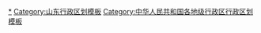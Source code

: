 {{Navbox
|listclass = hlist
|name = 烟台市行政区划
|title = [[烟台市]]行政区划
|above = 省级行政区：[[山东省]]　　政府驻地：[[莱山区]]
|image = [[File:Administrative Division Yantai.png|150px]]
|state = {{{state<includeonly>|collapsed</includeonly>}}}

|group1style = background: #ececec; text-align: center;
|group1 = [[县级行政区]]
|liststyle = background: #ececec; text-align: center;
|list1 = 11[[县级行政区]]（5[[市辖区]]、6[[县级市]]）；154[[乡级行政区]]（66[[街道办事处]]、82[[行政建制镇|镇]]、6[[乡 (中华人民共和国)|乡]]）

|group2 = [[市辖区]]
|groupstyle = text-align: center;
|list2 = {{Navbox|child

|group1 = [[芝罘区]]
|list1 =  {{Navbox|child
|group1 = 12街道
|list1 =
* [[向阳街道 (烟台市)|向阳街道]]
* [[东山街道 (烟台市)|东山街道]]
* [[毓璜顶街道]]
* [[通伸街道]]
* [[凤凰台街道 (烟台市)|凤凰台街道]]
* [[奇山街道]]
* [[白石街道 (烟台市)|白石街道]]
* [[芝罘岛街道]]
* [[黄务街道]]
* [[只楚街道]]
* [[世回尧街道]]
* [[幸福街道 (烟台市)|幸福街道]]
}}

|group2 = [[福山区]]
|list2 =  {{Navbox|child
|group1 = 4街道
|list1 =
* [[清洋街道]]
* [[福新街道]]
* [[门楼街道]]
* [[东厅街道]]
|group2 = 4镇
|list2 =
* [[高疃镇]]
* [[张格庄镇]]
* [[回里镇]]
* [[臧家庄镇]]
|group3 = [[烟台经济技术开发区|烟台开发区]]
|group3style = background: #ececec
|list3 = {{Navbox|child
|group1 = 4街道
|groupstyle = background: #ececec
|list1 =
* [[福莱山街道]]
* [[古现街道]]
* [[八角街道 (烟台市)|八角街道]]
* [[大季家街道]]
}}
}}

|group3 = [[牟平区]]
|list3 =  {{Navbox|child
|group1 = 5街道
|list1 =
* [[宁海街道]]
* [[文化街道 (烟台市)|文化街道]]
* [[姜格庄街道]]
* [[大窰街道]]
* [[武宁街道]]
|group2 = 7镇
|list2 =
* [[观水镇]]
* [[龙泉镇 (烟台市)|龙泉镇]]
* [[玉林店镇]]
* [[水道镇 (烟台市)|水道镇]]
* [[高陵镇 (烟台市)|高陵镇]]
* [[王格庄镇]]
* [[莒格庄镇]]
|group3 = 昆嵛山保护区
|group3style = background: #ececec
|list3 = {{Navbox|child
|group1 = 1镇
|groupstyle = background: #ececec
|list1 =
* [[昆嵛镇]]
}}
}}

|group4 = [[莱山区]]
|list4 =  {{Navbox|child
|group1 = 6街道
|list1 =
* [[黄海路街道]]
* [[初家街道]]
* [[滨海路街道]]
* [[院格庄街道]]
* [[解甲庄街道]]
* [[莱山街道]]
|group2 = 烟台高新区
|group2style = background: #ececec
|list2 = {{Navbox|child
|group1 = 1街道
|groupstyle = background: #ececec
|list1 =
* [[马山街道 (烟台市)|马山街道]]
}}
}}

|group5 = [[蓬莱区]]
|list5 =  {{Navbox|child
|group1 = 4街道
|list1 =
* [[登州街道]]
* [[紫荆山街道]]
* [[蓬莱阁街道]]
* [[南王街道]]
|group2 = 7镇
|list2 =
* [[刘家沟镇]]
* [[潮水镇]]
* [[大柳行镇]]
* [[小门家镇]]
* [[大辛店镇]]
* [[村里集镇]]
* [[北沟镇 (烟台市)|北沟镇]]
|group4 = 蓬莱开发区
|group4style = background: #ececec
|list4 = {{Navbox|child
|group1 = 1街道
|groupstyle = background: #ececec
|list1 =
* [[新港街道 (烟台市)|新港街道]]
}}
|group5 = [[长岛海洋生态文明综合试验区|长岛试验区]]
|group5style = background: #ececec
|list5 = {{Navbox|child
|group1 = 1街道
|groupstyle = background: #ececec
|list1 =
* [[南长山街道]]
|group2 = 1镇
|list2 =
* [[砣矶镇]]
|group3 = 6乡
|list3 =
* [[北长山乡]]
* [[黑山乡 (烟台市)|黑山乡]]
* [[大钦岛乡]]
* [[小钦岛乡]]
* [[南隍城乡]]
* [[北隍城乡]]
}}
}}
}}

|group3 = [[县级市]]
|list3 = {{Navbox|child

|group1 = [[龙口市]]
|list1 =  {{Navbox|child
|group1 = 4街道
|list1 =
* [[东莱街道 (龙口市)|东莱街道]]
* [[新嘉街道 (龙口市)|新嘉街道]]
* [[徐福街道]]
* [[东江街道 (龙口市)|东江街道]]
|group2 = 8镇
|list2 =
* [[黄山馆镇]]
* [[北马镇]]
* [[芦头镇]]
* [[下丁家镇]]
* [[七甲镇]]
* [[石良镇]]
* [[兰高镇]]
* [[诸由观镇]]
|group3 = 龙口开发区
|group3style = background: #ececec
|list3 = {{Navbox|child
|group1 = 1街道
|groupstyle = background: #ececec
|list1 =
* [[龙港街道]]
}}
}}

|group2 = [[莱阳市]]
|list2 =  {{Navbox|child
|group1 = 4街道
|list1 =
* [[城厢街道 (莱阳市)|城厢街道]]
* [[古柳街道]]
* [[龙旺庄街道]]
* [[柏林庄街道]]
|group2 = 13镇
|list2 =
* [[沐浴店镇]]
* [[团旺镇]]
* [[穴坊镇]]
* [[羊郡镇]]
* [[姜疃镇]]
* [[万第镇]]
* [[照旺庄镇]]
* [[谭格庄镇]]
* [[河洛镇 (莱阳市)|河洛镇]]
* [[吕格庄镇]]
* [[高格庄镇]]
* [[大夼镇]]
* [[山前店镇]]
|group3 = 莱阳开发区
|group3style = background: #ececec
|list3 = {{Navbox|child
|group1 = 1街道
|groupstyle = background: #ececec
|list1 =
* [[冯格庄街道]]
}}
}}

|group3 = [[莱州市]]
|list3 =  {{Navbox|child
|group1 = 3街道
|list1 =
* [[文昌路街道 (莱州市)|文昌路街道]]
* [[永安路街道 (莱州市)|永安路街道]]
* [[文峰路街道]]
|group2 = 11镇
|list2 =
* [[沙河镇 (莱州市)|沙河镇]]
* [[朱桥镇 (莱州市)|朱桥镇]]
* [[郭家店镇 (莱州市)|郭家店镇]]
* [[金城镇 (莱州市)|金城镇]]
* [[平里店镇]]
* [[驿道镇]]
* [[程郭镇]]
* [[虎头崖镇]]
* [[柞村镇]]
* [[夏邱镇]]
* [[土山镇 (莱州市)|土山镇]]
|group3 = 莱州工业园
|group3style = background: #ececec
|list3 = {{Navbox|child
|group1 = 1街道
|groupstyle = background: #ececec
|list1 =
* [[三山岛街道]]
}}
|group4 = 莱州开发区
|group4style = background: #ececec
|list4 = {{Navbox|child
|group1 = 1街道
|groupstyle = background: #ececec
|list1 =
* [[城港路街道]]
}}
|group5 = 滨海度假区
|group5style = background: #ececec
|list5 = {{Navbox|child
|group1 = 1街道
|groupstyle = background: #ececec
|list1 =
* [[金仓街道]]
}}
}}

|group4 = [[招远市]]
|list4 =  {{Navbox|child
|group1 = 4街道
|list1 =
* [[罗峰街道]]
* [[泉山街道 (招远市)|泉山街道]]
* [[梦芝街道]]
* [[大秦家街道]]
|group2 = 9镇
|list2 =
* [[辛庄镇 (招远市)|辛庄镇]]
* [[蚕庄镇]]
* [[金岭镇 (招远市)|金岭镇]]
* [[毕郭镇]]
* [[玲珑镇]]
* [[张星镇]]
* [[夏甸镇]]
* [[阜山镇]]
* [[齐山镇]]
|group3 = 招远开发区
|group3style = background: #ececec
|list3 = {{Navbox|child
|group1 = 1街道
|groupstyle = background: #ececec
|list1 =
* [[温泉街道 (招远市)|温泉街道]]
}}
}}

|group5 = [[栖霞市]]
|list5 =  {{Navbox|child
|group1 = 2街道
|list1 =
* [[翠屏街道 (栖霞市)|翠屏街道]]
* [[庄园街道]]
|group2 = 11镇
|list2 =
* [[观里镇]]
* [[蛇窝泊镇]]
* [[唐家泊镇]]
* [[桃村镇]]
* [[亭口镇 (栖霞市)|亭口镇]]
* [[寺口镇]]
* [[苏家店镇 (栖霞市)|苏家店镇]]
* [[杨础镇]]
* [[西城镇 (栖霞市)|西城镇]]
* [[官道镇 (栖霞市)|官道镇]]
* [[庙后镇]]
|group3 = 栖霞开发区
|group3style = background: #ececec
|list3 = {{Navbox|child
|group1 = 1街道
|groupstyle = background: #ececec
|list1 =
* [[松山街道 (栖霞市)|松山街道]]
}}
}}

|group6 = [[海阳市]]
|list6 =  {{Navbox|child
|group1 = 4街道
|list1 =
* [[方圆街道]]
* [[东村街道]]
* [[凤城街道 (海阳市)|凤城街道]]
* [[龙山街道 (海阳市)|龙山街道]]
|group2 = 10镇
|list2 =
* [[留格庄镇]]
* [[盘石店镇]]
* [[郭城镇]]
* [[徐家店镇]]
* [[发城镇]]
* [[小纪镇 (海阳市)|小纪镇]]
* [[行村镇]]
* [[辛安镇 (海阳市)|辛安镇]]
* [[二十里店镇 (海阳市)|二十里店镇]]
* [[朱吴镇]]
}}
}}
}}
<noinclude>
[[Category:烟台行政区划|*]]
[[Category:山东行政区划模板]]
[[Category:中华人民共和国各地级行政区行政区划模板]]
</noinclude>